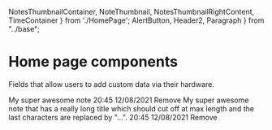   NotesThumbnailContainer,
  NoteThumbnail,
  NotesThumbnailRightContent,
  TimeContainer
} from './HomePage';
  AlertButton,
  Header2,
  Paragraph
} from "../base";

<Meta title="Home page notes" component={NotesThumbnailContainer} />

# Home page components

Fields that allow users to add custom data via their hardware.

<Preview withToolbar>
  <Story name="Note thumbnail">
    <NotesThumbnailContainer>
      <NoteThumbnail>
        <Header2
          style={{
            whiteSpace: "nowrap",
            overflow: "hidden",
            textOverflow: "ellipsis",
          }}
        >
          My super awesome note
        </Header2>
        <NotesThumbnailRightContent>
          <TimeContainer>
            <Paragraph>
              20:45
            </Paragraph>
            <Paragraph>
              12/08/2021
            </Paragraph>
          </TimeContainer>
          <AlertButton
            onClick={action('delete-button-click')}
          >
            Remove
          </AlertButton>
        </NotesThumbnailRightContent>
      </NoteThumbnail>
      <NoteThumbnail>
        <Header2
          style={{
            whiteSpace: "nowrap",
            overflow: "hidden",
            textOverflow: "ellipsis",
          }}
        >
          My super awesome note that has a really long title which should cut off at max length and the last characters are replaced by "...".
        </Header2>
        <NotesThumbnailRightContent>
          <TimeContainer>
            <Paragraph>
              20:45
            </Paragraph>
            <Paragraph>
              12/08/2021
            </Paragraph>
          </TimeContainer>
          <AlertButton
            onClick={action('delete-button-click')}
          >
            Remove
          </AlertButton>
        </NotesThumbnailRightContent>
      </NoteThumbnail>
      </NotesThumbnailContainer>
  </Story>
</Preview>